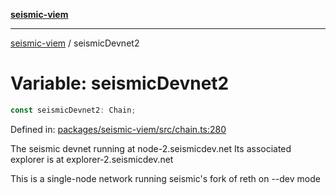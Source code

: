 [**seismic-viem**](/seismic-viem/README.mdx)

---

[seismic-viem](/seismic-viem/globals.mdx) / seismicDevnet2

# Variable: seismicDevnet2

```ts
const seismicDevnet2: Chain;
```

Defined in: [packages/seismic-viem/src/chain.ts:280](https://github.com/SeismicSystems/seismic-client/blob/9fcfa5c0984a89e84539dc512bd70bb63c77e3ef/packages/seismic-viem/src/chain.ts#L280)

The seismic devnet running at node-2.seismicdev.net
Its associated explorer is at explorer-2.seismicdev.net

This is a single-node network running seismic's fork of reth on --dev mode
